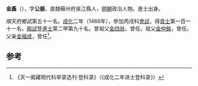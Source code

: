 '''金鼒'''（{{bd|1429年||？}}），字'''公器'''，直隸蘇州府吳江縣人，[[明朝|明朝]]政治人物。進士出身。

順天府鄉試第五十一名。[[成化|成化]]二年（1466年），參加丙戌科[[會試|會試]]，得[[貢士|貢士]]第一百一十一名。[[殿試|殿試]]登[[進士|進士]]第二甲第九十名。曾祖父[[金四翁|金四翁]]，曾任。祖父[[金仲銘|金仲銘]]，曾任。父亲[[金福成|金福成]]，曾任<ref>《天一阁藏明代科举录选刊·登科录》（《成化二年进士登科录》）</ref>。

==参考==
{{reflist}}
{{明朝人物小作品}}
{{成化二年丙戌科殿試金榜}}